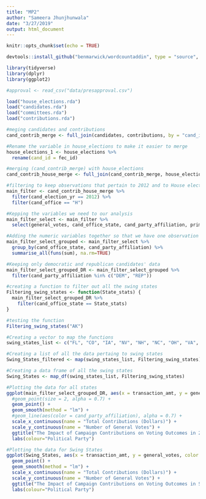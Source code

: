 ```yaml
---
title: "MP2"
author: "Sameera Jhunjhunwala"
date: "3/27/2019"
output: html_document
---
```


```r
knitr::opts_chunk$set(echo = TRUE)
```

```r
devtools::install_github("benmarwick/wordcountaddin", type = "source", dependencies = TRUE)
```

```r
library(tidyverse)
library(dplyr)
library(ggplot2)
```

```r
#approval <- read_csv("data/presapproval.csv")
```

```r
load("house_elections.rda")
load("candidates.rda")
load("committees.rda")
load("contributions.rda")
```

```r
#meging candidates and contributions
cand_contrib_merge <- full_join(candidates, contributions, by = "cand_id")
```

```r
#Rename the variable in house_elections to make it easier to merge
house_elections_1 <- house_elections %>%
  rename(cand_id = fec_id)
```

```r
#merging (cand_contrib_merge) with house_elections
cand_contrib_house_merge <- full_join(cand_contrib_merge, house_elections_1, by="cand_id")
```

```r
#filtering to keep observations that pertain to 2012 and to House elections 
main_filter <- cand_contrib_house_merge %>% 
  filter(cand_election_yr == 2012) %>% 
  filter(cand_office == "H")
```

```r
#Kepping the variables we need to our analysis
main_filter_select <- main_filter %>% 
  select(general_votes, cand_office_state, cand_party_affiliation, primary_votes, transaction_amt)
```


```r
#Adding the numeric variables together so that we have one observation per party for ech state 
main_filter_select_grouped <- main_filter_select %>% 
  group_by(cand_office_state, cand_party_affiliation) %>% 
  summarise_all(funs(sum), na.rm=TRUE)
```

```r
#Keeping only democratic and republican candidates' data 
main_filter_select_grouped_DR <- main_filter_select_grouped %>% 
  filter(cand_party_affiliation %in% c("DEM", "REP"))
```


```r
#creating a function to filter out all the swing states
Filtering_swing_states <- function(State_stats) {
  main_filter_select_grouped_DR %>% 
    filter(cand_office_state == State_stats)
}
```

```r
#testing the function 
Filtering_swing_states("AK")
```

```r
#Creating a vector to map the functions 
swing_states_list <- c("FL", "CO", "IA", "NV", "NH", "NC", "OH", "VA", "WI")
```

```r
#Creating a list of all the data pertaing to swing states 
Swing_States_filtered <- map(swing_states_list, Filtering_swing_states)
```

```r
#Creating a data frame of all the swing states
Swing_States <- map_df(swing_states_list, Filtering_swing_states)
```


```r
#Plotting the data for all states 
ggplot(main_filter_select_grouped_DR, aes(x = transaction_amt, y = general_votes, color = forcats::fct_rev(cand_party_affiliation), label = cand_office_state)) +
  #geom_point(size = 2, alpha = 0.7) +
  geom_point() +
  geom_smooth(method = "lm") +
  #geom_line(aes(color = cand_party_affiliation), alpha = 0.7) +
  scale_x_continuous(name = "Total Contributions (Dollars)") +
  scale_y_continuous(name = "Number of General Votes") +
  ggtitle("The Impact of Campaign Contributions on Voting Outcomes in 2012") + 
  labs(colour="Political Party")
```


```r
#Plotting the data for Swing States
ggplot(Swing_States, aes(x = transaction_amt, y = general_votes, color = forcats::fct_rev(cand_party_affiliation), label = cand_office_state)) +
  geom_point() +
  geom_smooth(method = "lm") +
  scale_x_continuous(name = "Total Contributions (Dollars)") +
  scale_y_continuous(name = "Number of General Votes") +
  ggtitle("The Impact of Campaign Contributions on Voting Outcomes in Swing States in 2012") + 
  labs(colour="Political Party")
```


